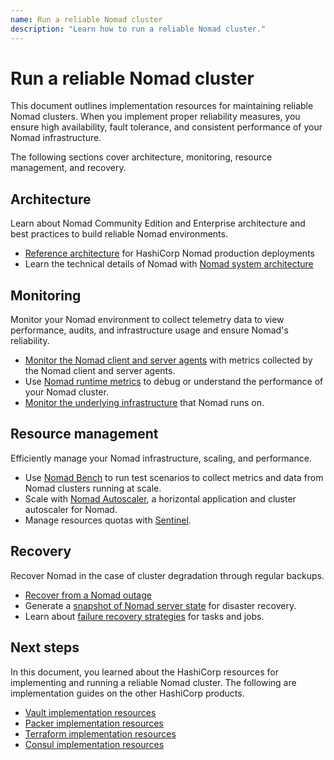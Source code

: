```yaml
---
name: Run a reliable Nomad cluster
description: "Learn how to run a reliable Nomad cluster."
---
```


# Run a reliable Nomad cluster

This document outlines implementation resources for maintaining reliable Nomad clusters. When you implement proper reliability measures, you ensure high availability, fault tolerance, and consistent performance of your Nomad infrastructure.

The following sections cover architecture, monitoring, resource management, and recovery.

## Architecture

Learn about Nomad Community Edition and Enterprise architecture and best practices to build reliable Nomad environments.

- [Reference architecture](/well-architected-framework/nomad/production-reference-architecture-vm-with-consul) for HashiCorp Nomad production deployments
- Learn the technical details of Nomad with [Nomad system architecture](/nomad/docs/concepts/architecture)

## Monitoring

Monitor your Nomad environment to collect telemetry data to view performance, audits, and infrastructure usage and ensure Nomad's reliability.

- [Monitor the Nomad client and server agents](/nomad/docs/operations/monitoring-nomad) with metrics collected by the Nomad client and server agents.
- Use [Nomad runtime metrics](/nomad/docs/operations/metrics-reference) to debug or understand the performance of your Nomad cluster.
- [Monitor the underlying infrastructure](/well-architected-framework/reliability/reliability-deploy-application-monitoring-components) that Nomad runs on.

## Resource management

Efficiently manage your Nomad infrastructure, scaling, and performance.

- Use [Nomad Bench](/nomad/docs/operations/benchmarking) to run test scenarios to collect metrics and data from Nomad clusters running at scale.
- Scale with [Nomad Autoscaler](/nomad/tools/autoscaling), a horizontal application and cluster autoscaler for Nomad.
- Manage resources quotas with [Sentinel](/nomad/tutorials/governance-and-policy/governance-and-policy#resource-quotas).

## Recovery

Recover Nomad in the case of cluster degradation through regular backups.

- [Recover from a Nomad outage](/nomad/tutorials/manage-clusters/outage-recovery)
- Generate a [snapshot of Nomad server state](/nomad/api-docs/operator/snapshot) for disaster recovery.
- Learn about [failure recovery strategies](/nomad/tutorials/job-failure-handling/failures) for tasks and jobs.


## Next steps

In this document, you learned about the HashiCorp resources for implementing and running a reliable Nomad cluster. The following are implementation guides on the other HashiCorp products.

- [Vault implementation resources](/well-architected-framework/implementation-resources/implementation-resources-vault-reliability)
- [Packer implementation resources](/well-architected-framework/implementation-resources/implementation-resources-packer-reliability)
- [Terraform implementation resources](/well-architected-framework/implementation-resources/implementation-resources-terraform-reliability)
- [Consul implementation resources](/well-architected-framework/implementation-resources/implementation-resources-consul-reliability)